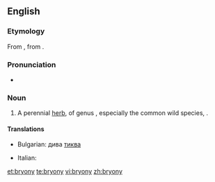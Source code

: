 {{also|Bryony}}
==English==
{{rfi}}
{{wikipedia}}
{{wikispecies|Bryonia}}
===Etymology===
From {{etyl|la|en}} {{term/t|la|bryōnia||bryony}}, from {{etyl|grc|en}} {{term|βρυωνία||bryony|tr=bruōnia|sc=polytonic|lang=grc}}.

===Pronunciation===
* {{IPA|/ˈbɹaɪəni/}}

===Noun===
{{en-noun|~|bryonies}}

# A perennial [[herb]], of genus {{taxlink|Bryonia|genus}}, especially the common wild species, {{taxlink|Bryonia dioica|species}}.

====Translations====
{{trans-top|herb of ''Bryonia''}}
* Bulgarian: дива [[тиква]]
{{trans-mid}}
* Italian: {{t|it|brionia|f}}
{{trans-bottom}}

[[et:bryony]]
[[te:bryony]]
[[vi:bryony]]
[[zh:bryony]]
